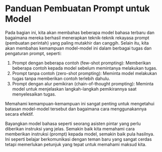 
# Panduan Pembuatan Prompt untuk Model


Pada bagian ini, kita akan membahas beberapa model bahasa terbaru dan bagaimana mereka berhasil menerapkan teknik-teknik rekayasa prompt (pembuatan perintah) yang paling mutakhir dan canggih. Selain itu, kita akan membahas kemampuan model-model ini dalam berbagai tugas dan pengaturan prompt, seperti:

1. Prompt dengan beberapa contoh (few-shot prompting): Memberikan beberapa contoh kepada model sebelum memintanya melakukan tugas.
2. Prompt tanpa contoh (zero-shot prompting): Meminta model melakukan tugas tanpa memberikan contoh terlebih dahulu.
3. Prompt dengan alur pemikiran (chain-of-thought prompting): Meminta model untuk menjelaskan langkah-langkah pemikirannya saat menyelesaikan tugas.

Memahami kemampuan-kemampuan ini sangat penting untuk mengetahui batasan model-model tersebut dan bagaimana cara menggunakannya secara efektif.

Bayangkan model bahasa seperti seorang asisten pintar yang perlu diberikan instruksi yang jelas. Semakin baik kita memahami cara memberikan instruksi (prompt) kepada model, semakin baik pula hasilnya. Ini seperti belajar berkomunikasi dengan teman baru yang sangat cerdas tetapi memerlukan petunjuk yang tepat untuk memahami maksud kita.

<ContentFileNames section="models" lang="en"/>
